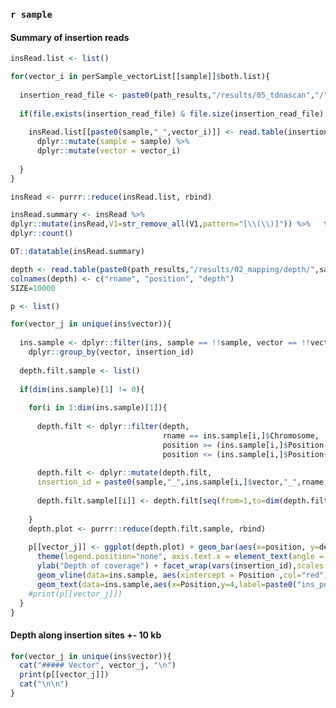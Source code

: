 
### `r sample` {.tabset}

#### Summary of insertion reads 

```r

insRead.list <- list()

for(vector_i in perSample_vectorList[[sample]]$both.list){
  
  insertion_read_file <- paste0(path_results,"/results/05_tdnascan","/",sample,"/",vector_i,"/4.insertionRead.txt")
  
  if(file.exists(insertion_read_file) & file.size(insertion_read_file) != 0 ){
    
    insRead.list[[paste0(sample,"_",vector_i)]] <- read.table(insertion_read_file,sep="\t") %>% 
      dplyr::mutate(sample = sample) %>% 
      dplyr::mutate(vector = vector_i) 
    
  }
}

insRead <- purrr::reduce(insRead.list, rbind)

insRead.summary <- insRead %>% 
dplyr::mutate(insRead,V1=str_remove_all(V1,pattern="[\\(\\)]")) %>%   tidyr::separate(V1,into=c("chromosome","position","type","tdna_border","tdna_position","orientation"),sep=",") %>% dplyr::mutate(position=as.numeric(position)) %>% dplyr::group_by(chromosome,position,type,tdna_border,tdna_position,orientation,vector) %>%
dplyr::count()

DT::datatable(insRead.summary)
```



```r

depth <- read.table(paste0(path_results,"/results/02_mapping/depth/",sample,".depth"),h=TRUE) 
colnames(depth) <- c("rname", "position", "depth")
SIZE=10000

p <- list()

for(vector_j in unique(ins$vector)){
  
  ins.sample <- dplyr::filter(ins, sample == !!sample, vector == !!vector_j) %>% 
    dplyr::group_by(vector, insertion_id)
  
  depth.filt.sample <- list()
  
  if(dim(ins.sample)[1] != 0){
    
    for(i in 1:dim(ins.sample)[1]){
      
      depth.filt <- dplyr::filter(depth, 
                                  rname == ins.sample[i,]$Chromosome, 
                                  position >= (ins.sample[i,]$Position-SIZE),
                                  position <= (ins.sample[i,]$Position+SIZE))
      
      depth.filt <- dplyr::mutate(depth.filt, 
      insertion_id = paste0(sample,"_",ins.sample[i,]$vector,"_",rname,"_ins_",i), vector=ins.sample[i,]$vector)
      
      depth.filt.sample[[i]] <- depth.filt[seq(from=1,to=dim(depth.filt)[1],by=20),]
      
    }
    depth.plot <- purrr::reduce(depth.filt.sample, rbind) 
    
    p[[vector_j]] <- ggplot(depth.plot) + geom_bar(aes(x=position, y=depth),stat="identity",colour="blue") + 
      theme(legend.position="none", axis.text.x = element_text(angle = 90, vjust = 0.5, hjust=1)) + 
      ylab("Depth of coverage") + facet_wrap(vars(insertion_id),scales = "free", ncol=1) + 
      geom_vline(data=ins.sample, aes(xintercept = Position ,col="red")) + 
      geom_text(data=ins.sample,aes(x=Position,y=4,label=paste0("ins_pos: ",Position),colour="red",fontface = "bold"))
    #print(p[[vector_j]])
  }
}


```

#### Depth along insertion sites +- 10 kb {.tabset}

```r
for(vector_j in unique(ins$vector)){
  cat("##### Vector", vector_j, "\n")
  print(p[[vector_j]])
  cat("\n\n")
}
```




